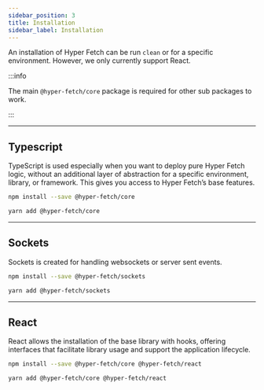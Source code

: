 ```yaml
---
sidebar_position: 3
title: Installation
sidebar_label: Installation
---
```



An installation of Hyper Fetch can be run `clean` or for a specific environment. However, we only currently support
React.

:::info

The main `@hyper-fetch/core` package is required for other sub packages to work.

:::

---

## Typescript

TypeScript is used especially when you want to deploy pure Hyper Fetch logic, without an additional layer of abstraction
for a specific environment, library, or framework. This gives you access to Hyper Fetch’s base features.

<Tabs>
  <TabItem value="Npm" label="Npm" default>

```bash npm2yarn
npm install --save @hyper-fetch/core
```

  </TabItem>
  <TabItem value="Yarn" label="Yarn">

```bash npm2yarn
yarn add @hyper-fetch/core
```

  </TabItem>
</Tabs>

---

## Sockets

Sockets is created for handling websockets or server sent events.

<Tabs>
  <TabItem value="Npm" label="Npm" default>

```bash npm2yarn
npm install --save @hyper-fetch/sockets
```

  </TabItem>
  <TabItem value="Yarn" label="Yarn">

```bash npm2yarn
yarn add @hyper-fetch/sockets
```

  </TabItem>
</Tabs>

---

## React

React allows the installation of the base library with hooks, offering interfaces that facilitate library usage and
support the application lifecycle.

<Tabs>
  <TabItem value="Npm" label="Npm" default>

```bash npm2yarn
npm install --save @hyper-fetch/core @hyper-fetch/react
```

  </TabItem>
  <TabItem value="Yarn" label="Yarn">

```bash npm2yarn
yarn add @hyper-fetch/core @hyper-fetch/react
```

  </TabItem>
</Tabs>
